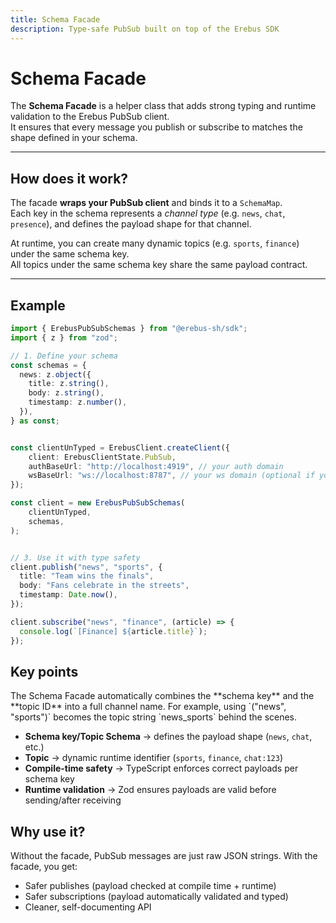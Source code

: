 ```yaml
---
title: Schema Facade
description: Type-safe PubSub built on top of the Erebus SDK
---
```


# Schema Facade

The **Schema Facade** is a helper class that adds strong typing and runtime validation to the Erebus PubSub client.  
It ensures that every message you publish or subscribe to matches the shape defined in your schema.

---

## How does it work?

The facade **wraps your PubSub client** and binds it to a `SchemaMap`.  
Each key in the schema represents a *channel type* (e.g. `news`, `chat`, `presence`), and defines the payload shape for that channel.  

At runtime, you can create many dynamic topics (e.g. `sports`, `finance`) under the same schema key.  
All topics under the same schema key share the same payload contract.

---

## Example

```ts
import { ErebusPubSubSchemas } from "@erebus-sh/sdk";
import { z } from "zod";

// 1. Define your schema
const schemas = {
  news: z.object({
    title: z.string(),
    body: z.string(),
    timestamp: z.number(),
  }),
} as const;


const clientUnTyped = ErebusClient.createClient({
    client: ErebusClientState.PubSub,
    authBaseUrl: "http://localhost:4919", // your auth domain
    wsBaseUrl: "ws://localhost:8787", // your ws domain (optional if you self-host locally)
});

const client = new ErebusPubSubSchemas(
    clientUnTyped,
    schemas,
);


// 3. Use it with type safety
client.publish("news", "sports", {
  title: "Team wins the finals",
  body: "Fans celebrate in the streets",
  timestamp: Date.now(),
});

client.subscribe("news", "finance", (article) => {
  console.log(`[Finance] ${article.title}`);
});
```

## Key points

<Callout title="Good to know" type="note">
The Schema Facade automatically combines the **schema key** and the **topic ID** into a full channel name.  
For example, using `("news", "sports")` becomes the topic string `news_sports` behind the scenes.  
</Callout>

* **Schema key/Topic Schema** → defines the payload shape (`news`, `chat`, etc.)
* **Topic** → dynamic runtime identifier (`sports`, `finance`, `chat:123`)
* **Compile-time safety** → TypeScript enforces correct payloads per schema key
* **Runtime validation** → Zod ensures payloads are valid before sending/after receiving



## Why use it?

Without the facade, PubSub messages are just raw JSON strings.
With the facade, you get:

* Safer publishes (payload checked at compile time + runtime)
* Safer subscriptions (payload automatically validated and typed)
* Cleaner, self-documenting API

